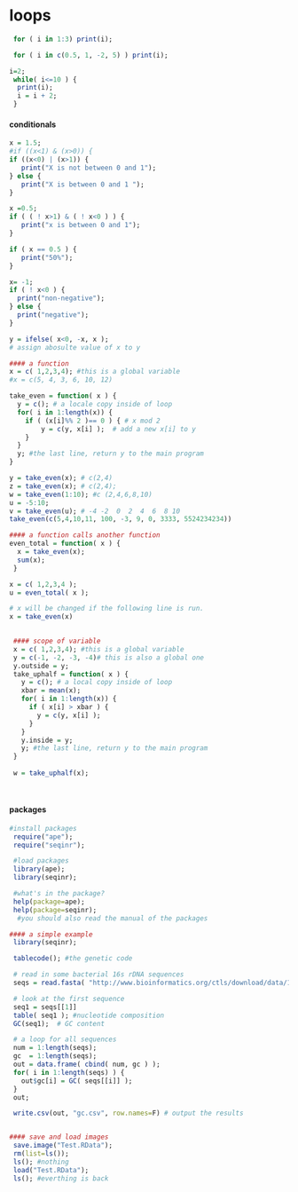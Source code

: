 
# loops

```r
 for ( i in 1:3) print(i);
```


```r
 for ( i in c(0.5, 1, -2, 5) ) print(i);
```


```r
i=2;
 while( i<=10 ) { 
  print(i); 
  i = i + 2; 
 }
```


#### conditionals

```r
x = 1.5;
#if ((x<1) & (x>0)) { 
if ((x<0) | (x>1)) { 
   print("X is not between 0 and 1");
} else {
   print("X is between 0 and 1 ");
}
```


```r
x =0.5;
if ( ( ! x>1) & ( ! x<0 ) ) {
   print("x is between 0 and 1");
}

if ( x == 0.5 ) {
   print("50%");
}

```


```r
x= -1;
if ( ! x<0 ) {
  print("non-negative");
} else {
  print("negative");
}

y = ifelse( x<0, -x, x ); 
# assign abosulte value of x to y

```


```r
#### a function
x = c( 1,2,3,4); #this is a global variable
#x = c(5, 4, 3, 6, 10, 12)

```


```r
take_even = function( x ) {
  y = c(); # a locale copy inside of loop
  for( i in 1:length(x)) {
    if ( (x[i]%% 2 )== 0 ) { # x mod 2
        y = c(y, x[i] );  # add a new x[i] to y
    }
  }
  y; #the last line, return y to the main program
}

y = take_even(x); # c(2,4)
z = take_even(x); # c(2,4);
w = take_even(1:10); #c (2,4,6,8,10)
u = -5:10;
v = take_even(u); # -4 -2  0  2  4  6  8 10
take_even(c(5,4,10,11, 100, -3, 9, 0, 3333, 5524234234))

```


```r
#### a function calls another function
even_total = function( x ) {
  x = take_even(x);
  sum(x);
 }

x = c( 1,2,3,4 );
u = even_total( x );

# x will be changed if the following line is run.
x = take_even(x)
 

```

 
```r
 #### scope of variable 
 x = c( 1,2,3,4); #this is a global variable
 y = c(-1, -2, -3, -4)# this is also a global one
 y.outside = y; 
 take_uphalf = function( x ) {
   y = c(); # a local copy inside of loop
   xbar = mean(x); 
   for( i in 1:length(x)) {
     if ( x[i] > xbar ) { 
       y = c(y, x[i] );
     }
   }
   y.inside = y; 
   y; #the last line, return y to the main program
 }
 
 w = take_uphalf(x);
 
 

```
 
 
#### packages

```r
#install packages
 require("ape");
 require("seqinr");

 #load packages
 library(ape);
 library(seqinr);

 #what's in the package?
 help(package=ape);
 help(package=seqinr);
  #you should also read the manual of the packages

```

```r

#### a simple example
 library(seqinr);

 tablecode(); #the genetic code

 # read in some bacterial 16s rDNA sequences
 seqs = read.fasta( "http://www.bioinformatics.org/ctls/download/data/16srDNA.fasta",seqtype="DNA");

 # look at the first sequence
 seq1 = seqs[[1]]
 table( seq1 ); #nucleotide composition
 GC(seq1);  # GC content

 # a loop for all sequences 
 num = 1:length(seqs);
 gc  = 1:length(seqs);
 out = data.frame( cbind( num, gc ) );
 for( i in 1:length(seqs) ) {
   out$gc[i] = GC( seqs[[i]] );
 }
 out;

 write.csv(out, "gc.csv", row.names=F) # output the results


#### save and load images
 save.image("Test.RData");
 rm(list=ls());
 ls(); #nothing
 load("Test.RData");
 ls(); #everthing is back


```

 